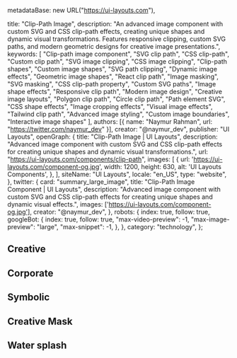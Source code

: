   metadataBase: new URL("https://ui-layouts.com"),

  title: "Clip-Path Image",
  description: "An advanced image component with custom SVG and CSS clip-path effects, creating unique shapes and dynamic visual transformations. Features responsive clipping, custom SVG paths, and modern geometric designs for creative image presentations.",
  keywords: [
    "Clip-path image component",
    "SVG clip path",
    "CSS clip-path",
    "Custom clip path",
    "SVG image clipping",
    "CSS image clipping",
    "Clip-path shapes",
    "Custom image shapes",
    "SVG path clipping",
    "Dynamic image effects",
    "Geometric image shapes",
    "React clip path",
    "Image masking",
    "SVG masking",
    "CSS clip-path property",
    "Custom SVG paths",
    "Image shape effects",
    "Responsive clip path",
    "Modern image design",
    "Creative image layouts",
    "Polygon clip path",
    "Circle clip path",
    "Path element SVG",
    "CSS shape effects",
    "Image cropping effects",
    "Visual image effects",
    "Tailwind clip path",
    "Advanced image styling",
    "Custom image boundaries",
    "Interactive image shapes"
  ],
  authors: [{ name: "Naymur Rahman", url: "https://twitter.com/naymur_dev" }],
  creator: "@naymur_dev",
  publisher: "UI Layouts",
  openGraph: {
    title: "Clip-Path Image | UI Layouts",
    description: "Advanced image component with custom SVG and CSS clip-path effects for creating unique shapes and dynamic visual transformations.",
    url: "https://ui-layouts.com/components/clip-path",
    images: [
      {
        url: 'https://ui-layouts.com/component-og.jpg',
        width: 1200,
        height: 630,
        alt: 'UI Layouts Components',
      },
    ],
    siteName: "UI Layouts",
    locale: "en_US",
    type: "website",
  },
  twitter: {
    card: "summary_large_image",
    title: "Clip-Path Image Component | UI Layouts",
    description: "Advanced image component with custom SVG and CSS clip-path effects for creating unique shapes and dynamic visual effects.",
    images: ['https://ui-layouts.com/component-og.jpg'],
    creator: "@naymur_dev",
  },
  robots: {
    index: true,
    follow: true,
    googleBot: {
      index: true,
      follow: true,
      "max-video-preview": -1,
      "max-image-preview": "large",
      "max-snippet": -1,
    },
  },
  category: "technology",
};

## Creative

<ComponentCodePreview name='creative-clippath' hasReTrigger isFitheight />

## Corporate

<ComponentCodePreview name='corporate-clippath' hasReTrigger isFitheight />

## Symbolic

<ComponentCodePreview name='symbolic-clippath' hasReTrigger isFitheight />

## Creative Mask

<ComponentCodePreview name='creative-mask-clippath' hasReTrigger isFitheight />

## Water splash

<ComponentCodePreview name='watersplash-clippath' hasReTrigger isFitheight />
